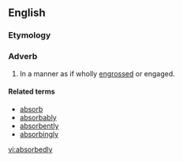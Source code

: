 ==English==

===Etymology===
{{suffix|absorbed|ly}}

===Adverb===
{{en-adv}}

#In a manner as if wholly [[engrossed]] or engaged.

==== Related terms ====
*[[absorb]]
*[[absorbably]]
*[[absorbently]]
*[[absorbingly]]

[[vi:absorbedly]]